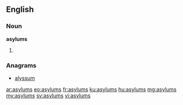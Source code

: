 ==English==

===Noun===
'''asylums'''

# {{plural of|asylum}}

===Anagrams===
* [[alyssum#English|alyssum]]

[[ar:asylums]]
[[eo:asylums]]
[[fr:asylums]]
[[ku:asylums]]
[[hu:asylums]]
[[mg:asylums]]
[[my:asylums]]
[[sv:asylums]]
[[vi:asylums]]